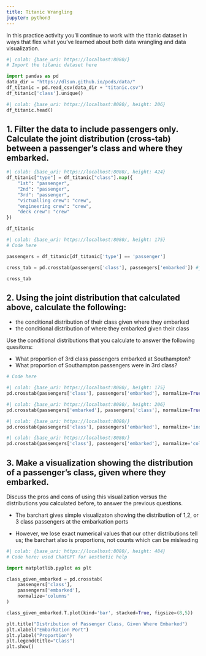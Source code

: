 ```yaml
---
title: Titanic Wrangling
jupyter: python3
---
```



In this practice activity you'll continue to work with the titanic dataset in ways that flex what you've learned about both data wrangling and data visualization.


```python
#| colab: {base_uri: https://localhost:8080/}
# Import the titanic dataset here

import pandas as pd
data_dir = "https://dlsun.github.io/pods/data/"
df_titanic = pd.read_csv(data_dir + "titanic.csv")
df_titanic['class'].unique()
```

```python
#| colab: {base_uri: https://localhost:8080/, height: 206}
df_titanic.head()
```

## 1. Filter the data to include passengers only. Calculate the joint distribution (cross-tab) between a passenger's class and where they embarked.

```python
#| colab: {base_uri: https://localhost:8080/, height: 424}
df_titanic["type"] = df_titanic["class"].map({
    "1st": "passenger",
    "2nd": "passenger",
    "3rd": "passenger",
    "victualling crew": "crew",
    "engineering crew": "crew",
    "deck crew": "crew"
})

df_titanic
```

```python
#| colab: {base_uri: https://localhost:8080/, height: 175}
# Code here

passengers = df_titanic[df_titanic['type'] == 'passenger']

cross_tab = pd.crosstab(passengers['class'], passengers['embarked']) #joint distribution

cross_tab
```

## 2. Using the joint distribution that calculated above, calculate the following:

* the conditional distribution of their class given where they embarked
* the conditional distribution of where they embarked given their class

Use the conditional distributions that you calculate to answer the following quesitons:

* What proportion of 3rd class passengers embarked at Southampton?
* What proportion of Southampton passengers were in 3rd class?

```python
# Code here
```

```python
#| colab: {base_uri: https://localhost:8080/, height: 175}
pd.crosstab(passengers['class'], passengers['embarked'], normalize=True) #class given embarked
```

```python
#| colab: {base_uri: https://localhost:8080/, height: 206}
pd.crosstab(passengers['embarked'], passengers['class'], normalize=True) #embarked given class
```

```python
#| colab: {base_uri: https://localhost:8080/}
pd.crosstab(passengers['class'], passengers['embarked'], normalize='index').loc['3rd', 'S'] #proportion of 3rd class embarked at Southampton, label-based indexing
```

```python
#| colab: {base_uri: https://localhost:8080/}
pd.crosstab(passengers['class'], passengers['embarked'], normalize='columns').loc['3rd', 'S'] #proportion of Southamption in 3rd class, label-based indexing
```

## 3. Make a visualization showing the distribution of a passenger's class, given where they embarked.

Discuss the pros and cons of using this visualization versus the distributions you calculated before, to answer the previous questions.

* The barchart gives simple visualizaton showing the distribution of 1,2, or 3 class passengers at the embarkation ports

* However, we lose exact numerical values that our other distributions tell us; the barchart also is proportions, not counts which can be misleading

```python
#| colab: {base_uri: https://localhost:8080/, height: 484}
# Code here; used ChatGPT for aesthetic help

import matplotlib.pyplot as plt

class_given_embarked = pd.crosstab(
    passengers['class'],
    passengers['embarked'],
    normalize='columns'
)

class_given_embarked.T.plot(kind='bar', stacked=True, figsize=(8,5))

plt.title("Distribution of Passenger Class, Given Where Embarked")
plt.xlabel("Embarkation Port")
plt.ylabel("Proportion")
plt.legend(title="Class")
plt.show()
```

